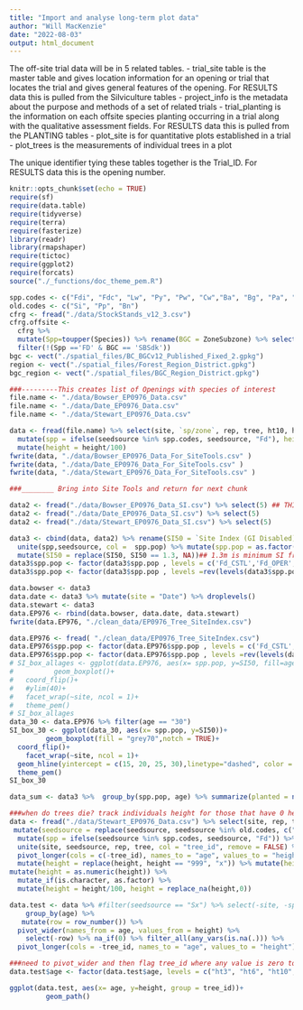 ```yaml
---
title: "Import and analyse long-term plot data"
author: "Will MacKenzie"
date: "2022-08-03"
output: html_document
---
```

The off-site trial data will be in 5 related tables.
- trial_site table is the master table and gives location information for an opening or trial that locates the trial and gives general features of the opening. For RESULTS data this is pulled from the Silviculture tables
- project_info is the metadata about the purpose and methods of a set of related trials
- trial_planting is the information on each offsite species planting occurring in a trial along with the qualitative assessment fields. For RESULTS data this is pulled from the PLANTING tables
- plot_site is for quantitative plots established in a trial
- plot_trees is the measurements of individual trees in a plot

The unique identifier tying these tables together is the Trial_ID. For RESULTS data this is the opening number.


```r
knitr::opts_chunk$set(echo = TRUE)
require(sf)
require(data.table)
require(tidyverse)
require(terra)
require(fasterize)
library(readr)
library(rmapshaper)
require(tictoc)
require(ggplot2)
require(forcats)
source("./_functions/doc_theme_pem.R")

```

```r

spp.codes <- c("Fdi", "Fdc", "Lw", "Py", "Pw", "Cw","Ba", "Bg", "Pa", "Yc", "Bn", "Bp", "Ls", "Fd", "Pl", "Sn", "Bl", "Sx")
old.codes <- c("Si", "Pp", "Bn")
cfrg <- fread("./data/StockStands_v12_3.csv")
cfrg.offsite <-
  cfrg %>%
  mutate(Spp=toupper(Species)) %>% rename(BGC = ZoneSubzone) %>% select(BGC,Spp,Suitability) %>%  filter(Suitability >0 & Suitability <4) %>% distinct() %>% group_by(BGC, Spp) %>% filter(Suitability == min(Suitability)) %>% data.frame %>% 
  filter(!(Spp =='FD' & BGC == 'SBSdk'))
bgc <- vect("./spatial_files/BC_BGCv12_Published_Fixed_2.gpkg")
region <- vect("./spatial_files/Forest_Region_District.gpkg")
bgc_region <- vect("./spatial_files/BGC_Region_District.gpkg")

```

```r
###---------This creates list of Openings with species of interest
file.name <- "./data/Bowser_EP0976_Data.csv"
file.name <- "./data/Date_EP0976_Data.csv"
file.name <- "./data/Stewart_EP0976_Data.csv"

data <- fread(file.name) %>% select(site, `sp/zone`, rep, tree, ht10, ht15, ht20, ht25, ht30) %>% rename(seedsource = `sp/zone`) %>% pivot_longer(cols = c(-site, -seedsource, -rep, -tree), names_to = "age", values_to = "height") %>%  mutate(height = replace(height, height == "999", "x")) %>% mutate(height = replace(height, height == "0", "x")) %>% mutate(height = str_replace(height, "x", "")) %>% mutate(seedsource = replace(seedsource, seedsource %in% old.codes, c("Sx", "Py", "Bp"))) %>% 
  mutate(spp = ifelse(seedsource %in% spp.codes, seedsource, "Fd"), height = as.numeric(height), age = str_replace(age, "ht", ""), age = as.numeric(age)) %>% mutate_if(is.character, as.factor) %>%  
  mutate(height = height/100) 
fwrite(data, "./data/Bowser_EP0976_Data_For_SiteTools.csv" )
fwrite(data, "./data/Date_EP0976_Data_For_SiteTools.csv" )
fwrite(data, "./data/Stewart_EP0976_Data_For_SiteTools.csv" )

###________ Bring into Site Tools and return for next chunk


```


```r
data2 <- fread("./data/Bowser_EP0976_Data_SI.csv") %>% select(5) ## THIS IS THE GROWTH INTERCEPT VALUE
data2 <- fread("./data/Date_EP0976_Data_SI.csv") %>% select(5)
data2 <- fread("./data/Stewart_EP0976_Data_SI.csv") %>% select(5)

data3 <- cbind(data, data2) %>% rename(SI50 = `Site Index (GI Disabled) m`)%>%
  unite(spp,seedsource, col =  spp.pop) %>% mutate(spp.pop = as.factor(spp.pop), age = as.factor(age)) %>%
  mutate(SI50 = replace(SI50, SI50 == 1.3, NA))## 1.3m is minimum SI from site tools - here treat as effectively moribund for data analysis
data3$spp.pop <- factor(data3$spp.pop , levels = c('Fd_CSTL','Fd_OPER', 'Fd_PROV','Fd_CP', 'Fd_MICA', 'Fd_MR','Fd_QL', 'Fd_SA', 'Fd_WKH', 'Fd_WKL', 'Bl_Bl', 'Lw_Lw', 'Pl_Pl', 'Pw_Pw', 'Py_Py', 'Sn_Sn', 'Sx_Sx'))
data3$spp.pop <- factor(data3$spp.pop , levels =rev(levels(data3$spp.pop)))

data.bowser <- data3
data.date <- data3 %>% mutate(site = "Date") %>% droplevels()
data.stewart <- data3
data.EP976 <- rbind(data.bowser, data.date, data.stewart)
fwrite(data.EP976, "./clean_data/EP0976_Tree_SiteIndex.csv")
```


```r
data.EP976 <- fread( "./clean_data/EP0976_Tree_SiteIndex.csv")
data.EP976$spp.pop <- factor(data.EP976$spp.pop , levels = c('Fd_CSTL','Fd_OPER', 'Fd_PROV','Fd_CP', 'Fd_MICA', 'Fd_MR','Fd_QL', 'Fd_SA','Fd_WKH', 'Fd_WKL', 'Bl_Bl', 'Lw_Lw', 'Pl_Pl', 'Pw_Pw', 'Py_Py', 'Sn_Sn', 'Sx_Sx'))
data.EP976$spp.pop <- factor(data.EP976$spp.pop , levels =rev(levels(data.EP976$spp.pop)))
# SI_box_allages <- ggplot(data.EP976, aes(x= spp.pop, y=SI50, fill=age))+
#          geom_boxplot()+
#   coord_flip()+
#   #ylim(40)+
#   facet_wrap(~site, ncol = 1)+
#   theme_pem()
# SI_box_allages
data_30 <- data.EP976 %>% filter(age == "30")
SI_box_30 <- ggplot(data_30, aes(x= spp.pop, y=SI50))+
         geom_boxplot(fill = "grey70",notch = TRUE)+
  coord_flip()+
    facet_wrap(~site, ncol = 1)+
  geom_hline(yintercept = c(15, 20, 25, 30),linetype="dashed", color = "grey10")+
  theme_pem()
SI_box_30

data_sum <- data3 %>%  group_by(spp.pop, age) %>% summarize(planted = n(), survived = sum(!is.na(height)), si50 = mean(SI50, na.rm = TRUE)) %>% mutate(survival = survived/planted) 

```

```r
###when do trees die? track individuals height for those that have 0 height in any of the measurement years.
data <- fread("./data/Stewart_EP0976_Data.csv") %>% select(site, rep, tree, `sp/zone`, ht3, ht6, ht10, ht15, ht20, ht25, H30) %>% rename(seedsource = `sp/zone`, ht30 = H30) %>%  
 mutate(seedsource = replace(seedsource, seedsource %in% old.codes, c("Sx", "Py"))) %>% 
  mutate(spp = ifelse(seedsource %in% spp.codes, seedsource, "Fd")) %>% 
  unite(site, seedsource, rep, tree, col = "tree_id", remove = FALSE) %>% select(-rep, -tree, -seedsource, -spp, -site) %>% 
  pivot_longer(cols = c(-tree_id), names_to = "age", values_to = "height") %>%  
  mutate(height = replace(height, height == "999", "x")) %>% mutate(height = replace(height, height == "0", "x")) %>% mutate(height = str_replace(height, "x", ""))  %>% 
mutate(height = as.numeric(height)) %>% 
  mutate_if(is.character, as.factor) %>%  
  mutate(height = height/100, height = replace_na(height,0)) 

data.test <- data %>% #filter(seedsource == "Sx") %>% select(-site, -spp, -site, seedsource) %>% #  mutate(age = as.character(age))
    group_by(age) %>%
   mutate(row = row_number()) %>%
  pivot_wider(names_from = age, values_from = height) %>% 
    select(-row) %>% na_if(0) %>% filter_all(any_vars(is.na(.))) %>% 
  pivot_longer(cols = -tree_id, names_to = "age", values_to = "height") %>%  mutate(height = replace_na(height,0)) 

###need to pivot_wider and then flag tree_id where any value is zero to keep these to clean up the ggplot
data.test$age <- factor(data.test$age, levels = c("ht3", "ht6", "ht10", "ht15", "ht20", "ht25", "ht30"))

ggplot(data.test, aes(x= age, y=height, group = tree_id))+
         geom_path()

```

